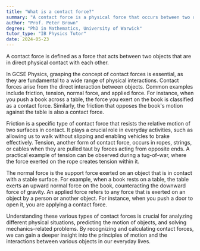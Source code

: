 ```yaml
---
title: "What is a contact force?"
summary: "A contact force is a physical force that occurs between two objects in direct contact with each other."
author: "Prof. Peter Brown"
degree: "PhD in Mathematics, University of Warwick"
tutor_type: "IB Physics Tutor"
date: 2024-05-23
---
```


A contact force is defined as a force that acts between two objects that are in direct physical contact with each other.

In GCSE Physics, grasping the concept of contact forces is essential, as they are fundamental to a wide range of physical interactions. Contact forces arise from the direct interaction between objects. Common examples include friction, tension, normal force, and applied force. For instance, when you push a book across a table, the force you exert on the book is classified as a contact force. Similarly, the friction that opposes the book's motion against the table is also a contact force.

Friction is a specific type of contact force that resists the relative motion of two surfaces in contact. It plays a crucial role in everyday activities, such as allowing us to walk without slipping and enabling vehicles to brake effectively. Tension, another form of contact force, occurs in ropes, strings, or cables when they are pulled taut by forces acting from opposite ends. A practical example of tension can be observed during a tug-of-war, where the force exerted on the rope creates tension within it.

The normal force is the support force exerted on an object that is in contact with a stable surface. For example, when a book rests on a table, the table exerts an upward normal force on the book, counteracting the downward force of gravity. An applied force refers to any force that is exerted on an object by a person or another object. For instance, when you push a door to open it, you are applying a contact force.

Understanding these various types of contact forces is crucial for analyzing different physical situations, predicting the motion of objects, and solving mechanics-related problems. By recognizing and calculating contact forces, we can gain a deeper insight into the principles of motion and the interactions between various objects in our everyday lives.
    